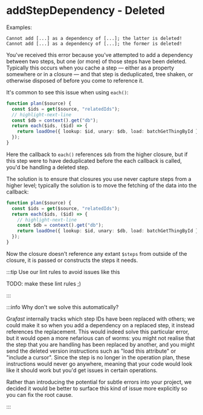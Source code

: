 # addStepDependency - Deleted

Examples:

```
Cannot add [...] as a dependency of [...]; the latter is deleted!
Cannot add [...] as a dependency of [...]; the former is deleted!
```

You've received this error because you've attempted to add a dependency between
two steps, but one (or more) of those steps have been deleted. Typically this
occurs when you cache a step &mdash; either as a property somewhere or in a
closure &mdash; and that step is deduplicated, tree shaken, or otherwise
disposed of before you come to reference it.

It's common to see this issue when using `each()`:

```ts title="Broken code"
function plan($source) {
  const $ids = get($source, "relatedIds");
  // highlight-next-line
  const $db = context().get("db");
  return each($ids, ($id) => {
    return loadOne({ lookup: $id, unary: $db, load: batchGetThingById });
  });
}
```

Here the callback to `each()` references `$db` from the higher closure, but if
this step were to have deduplicated before the each callback is called, you'd be
handling a deleted step.

The solution is to ensure that closures you use never capture steps from a
higher level; typically the solution is to move the fetching of the data into
the callback:

```ts title="Fixed code"
function plan($source) {
  const $ids = get($source, "relatedIds");
  return each($ids, ($id) => {
    // highlight-next-line
    const $db = context().get("db");
    return loadOne({ lookup: $id, unary: $db, load: batchGetThingById });
  });
}
```

Now the closure doesn't reference any extant `$steps` from outside of the
closure, it is passed or constructs the steps it needs.

:::tip Use our lint rules to avoid issues like this

TODO: make these lint rules ;)

:::

:::info Why don't we solve this automatically?

Gra*fast* internally tracks which step IDs have been replaced with others; we
could make it so when you add a dependency on a replaced step, it instead
references the replacement. This would indeed solve this particular error, but
it would open a more nefarious can of worms: you might not realise that the step
that you are handling has been replaced by another, and you might send the
deleted version instructions such as "load this attribute" or "include a
cursor". Since the step is no longer in the operation plan, these instructions
would never go anywhere, meaning that your code would look like it should work
but you'd get issues in certain operations.

Rather than introducing the potential for subtle errors into your project, we
decided it would be better to surface this kind of issue more explicitly so you
can fix the root cause.

:::
